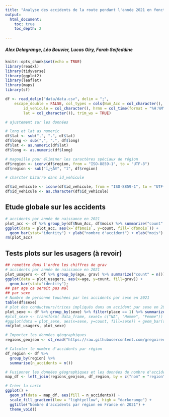 ```yaml
---
title: "Analyse des accidents de la route pendant l'année 2021 en fonction du lieu, de la période, de l'age et du sexe"
output:
  html_document:
    toc: true
    toc_depth: 2
    
---
```


##### Alex Delagrange, Léo Bouvier, Lucas Giry, Farah Seifeddine


```r
knitr::opts_chunk$set(echo = TRUE)
library(readxl)
library(tidyverse)
library(ggplot2)
library(leaflet)
library(maps)
library(sf)
```


```r
df <- read_delim("data/data.csv", delim = ";", 
    escape_double = FALSE, col_types = cols(Num_Acc = col_character(), 
        id_vehicule = col_character(), hrmn = col_time(format = "%H:%M"), 
        lat = col_character()), trim_ws = TRUE)

# ajustement sur les données

# long et lat as numeric
df$lat <- sub(",", ".", df$lat)
df$long <- sub(",", ".", df$long)
df$lat <- as.numeric(df$lat)
df$long <- as.numeric(df$long)

# magouille pour éliminer les caractères spéciaux de région
df$region <- iconv(df$region, from = "ISO-8859-1", to = "UTF-8")
df$region <- sub("ï¿½Ã®", "î", df$region)

# charcter bizarre dans id_vehicule

df$id_vehicule <- iconv(df$id_vehicule, from = "ISO-8859-1", to = "UTF-8")
df$id_vehicule <- as.character(df$id_vehicule)
```


## Etude globale sur les accidents

```r
# accidents par année de naissance en 2021
plot_acc <- df %>% group_by(df$Num_Acc, df$mois) %>% summarize("count" = n())
ggplot(data = plot_acc, aes(x=`df$mois`, y=count, fill=`df$mois`)) +
  geom_bar(stat="identity") + ylab("nombre d'accident") + xlab("mois") + ggtitle("Nombre d'accidents par mois en 2021");
rm(plot_acc)
```


## Tests plots sur les usagers (à revoir)

```r
## remettre dans l'ordre les chiffres de grav
# accidents par année de naissance en 2021
plot_usagers <- df %>% group_by(age, grav) %>% summarize("count" = n()) %>% filter(grav == 2)
ggplot(data = plot_usagers, aes(x=age, y=count, fill=grav)) +
  geom_bar(stat="identity");
## par age ca serait pas mal
## par sexe
# Nombre de personne touchées par les accidents par sexe en 2021
table(df$sexe)
# plot des conducteurs/trices impliqués dans un accident par sexe en 2021
plot_sexe <- df %>% group_by(sexe) %>% filter(place == 1) %>% summarize("count" = n())
#plot_sexe <- transform( data_frame, sexe1= c("NA", "Homme", "Femme"))
#ggplot(data = plot_sexe, aes(x=sexe, y=count, fill=sexe)) + geom_bar(stat="identity");
rm(plot_usagers, plot_sexe)
```

```r
# Importer les données géographiques
regions_geojson <- st_read("https://raw.githubusercontent.com/gregoiredavid/france-geojson/master/regions-version-simplifiee.geojson")

# Calculer le nombre d'accidents par région
df_region <- df %>%
  group_by(region) %>%
  summarise(n_accidents = n())

# Fusionner les données géographiques et les données de nombre d'accidents
map_df <- left_join(regions_geojson, df_region, by = c("nom" = "region"))

# Créer la carte
ggplot() +
  geom_sf(data = map_df, aes(fill = n_accidents)) +
  scale_fill_gradient(low = "lightyellow", high = "darkorange") +
  ggtitle("Nombre d'accidents par région en France en 2021") +
  theme_void()
```

